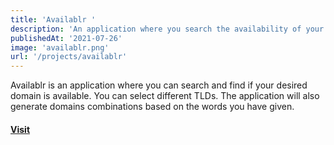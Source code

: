 ```yaml
---
title: 'Availablr '
description: 'An application where you search the availability of your desired domain.'
publishedAt: '2021-07-26'
image: 'availablr.png'
url: '/projects/availablr'
---
```


Availablr is an application where you can search and find if your desired domain is available. You can select different TLDs. The application will also generate domains combinations based on the words you have given.

#### [Visit](https://walllix-front.vercel.app/)
